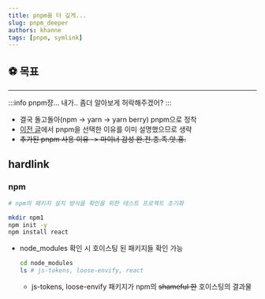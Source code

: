 ```yaml
---
title: pnpm을 더 깊게...
slug: pnpm_deeper
authors: khanne
tags: [pnpm, symlink]
---
```


## ⚽️ 목표

---

:::info pnpm쟝... 내가.. 좀더 알아보게 허락해주겠어?
:::

- 결국 돌고돌아(npm -> yarn -> yarn berry) pnpm으로 정착
- [이전 글](/2022-07-24/1.pnpm_yarn.mdx)에서 pnpm을 선택한 이유를 이미 설명했으므로 생략
- ~~추가된 pnpm 사용 이유 -> 마이너 감성 완.전.충.족.앗.흥.~~
<!--truncate-->

## hardlink

### npm

```bash
# npm의 패키지 설치 방식을 확인을 위한 테스트 프로젝트 초기화

mkdir npm1
npm init -y
npm install react
```

- node_modules 확인 시 호이스팅 된 패키지들 확인 가능

  ```bash
  cd node_modules
  ls # js-tokens, loose-envify, react
  ```

  - js-tokens, loose-envify 패키지가 npm의 ~~shameful 한~~ 호이스팅의 결과물
